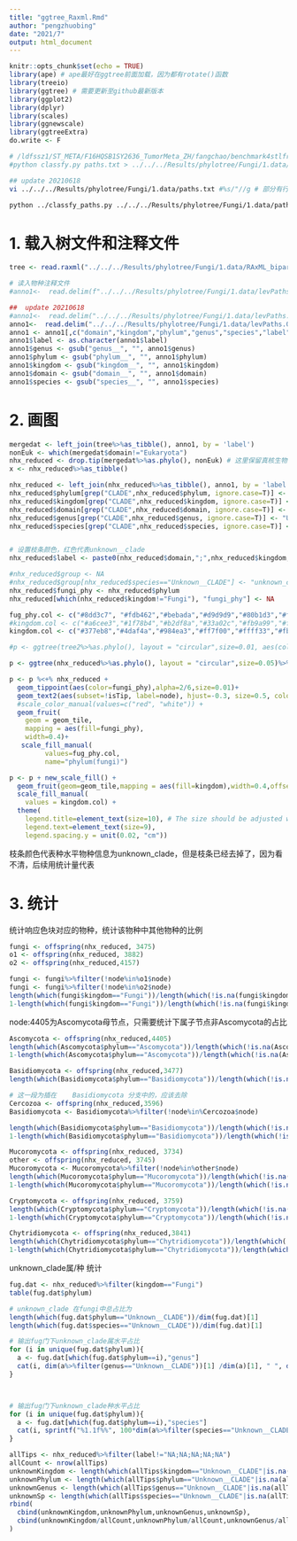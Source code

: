 ```yaml
---
title: "ggtree_Raxml.Rmd"
author: "pengzhuobing"
date: "2021/7"
output: html_document
---
```


```r
knitr::opts_chunk$set(echo = TRUE)
library(ape) # ape最好在ggtree前面加载，因为都有rotate()函数
library(treeio)
library(ggtree) # 需要更新至github最新版本
library(ggplot2)
library(dplyr)
library(scales)
library(ggnewscale)
library(ggtreeExtra)
do.write <- F
```


```bash

# /ldfssz1/ST_META/F16HQSB1SY2636_TumorMeta_ZH/fangchao/benchmark4stlfr/Assay/16.DEC20/SAM/SFR/KRAKEN/BEAD+/taxonomy/paths.txt 
#python classfy.py paths.txt > ../../../Results/phylotree/Fungi/1.data/levPaths.0.1.txt

## update 20210618
vi ../../../Results/phylotree/Fungi/1.data/paths.txt #%s/"//g # 部分有行”“，需要去掉

python ../classfy_paths.py ../../../Results/phylotree/Fungi/1.data/paths.txt fug > ../../../Results/phylotree/Fungi/1.data/levPaths.0.3.txt
```


# 1. 载入树文件和注释文件
```r
tree <- read.raxml("../../../Results/phylotree/Fungi/1.data/RAxML_bipartitionsBranchLabels.species.raxml")

# 读入物种注释文件
#anno1<-  read.delim(f"../../../Results/phylotree/Fungi/1.data/levPaths.0.2.txt", sep = "\t", comment.char = "", header = T)

##  update 20210618
#anno1<-  read.delim("../../../Results/phylotree/Fungi/1.data/levPaths.0.3.txt", sep = "\t", comment.char = "", header = T)
anno1<-  read.delim("../../../Results/phylotree/Fungi/1.data/levPaths.0.4.txt", sep = "\t", comment.char = "", header = T)
anno1 <- anno1[,c("domain","kingdom","phylum","genus","species","label")]
anno1$label <- as.character(anno1$label)
anno1$genus <- gsub("genus__", "", anno1$genus)
anno1$phylum <- gsub("phylum__", "", anno1$phylum)
anno1$kingdom <- gsub("kingdom__", "", anno1$kingdom)
anno1$domain <- gsub("domain__", "", anno1$domain)
anno1$species <- gsub("species__", "", anno1$species)
```


# 2. 画图
```r
mergedat <- left_join(tree%>%as_tibble(), anno1, by = 'label')
nonEuk <- which(mergedat$domain!="Eukaryota")
nhx_reduced <- drop.tip(mergedat%>%as.phylo(), nonEuk) # 这里保留真核生物数据
x <- nhx_reduced%>%as_tibble()

nhx_reduced <- left_join(nhx_reduced%>%as_tibble(), anno1, by = 'label')
nhx_reduced$phylum[grep("CLADE",nhx_reduced$phylum, ignore.case=T)] <- "Unknown__CLADE"
nhx_reduced$kingdom[grep("CLADE",nhx_reduced$kingdom, ignore.case=T)] <- "Unknown__CLADE"
nhx_reduced$domain[grep("CLADE",nhx_reduced$domain, ignore.case=T)] <- "Unknown__CLADE"
nhx_reduced$genus[grep("CLADE",nhx_reduced$genus, ignore.case=T)] <- "Unknown__CLADE"
nhx_reduced$species[grep("CLADE",nhx_reduced$species, ignore.case=T)] <- "Unknown__CLADE"


# 设置枝条颜色，红色代表unknown__clade
nhx_reduced$label <- paste0(nhx_reduced$domain,";",nhx_reduced$kingdom,";",nhx_reduced$phylum,";",nhx_reduced$genus,";",nhx_reduced$species)

#nhx_reduced$group <- NA
#nhx_reduced$group[nhx_reduced$species=="Unknown__CLADE"] <- "unknown_clade"
nhx_reduced$fungi_phy <- nhx_reduced$phylum
nhx_reduced[which(nhx_reduced$kingdom!="Fungi"), "fungi_phy"] <- NA
```


```r
fug_phy.col <- c("#8dd3c7", "#fdb462","#bebada","#d9d9d9","#80b1d3","#ffffb3","#b3de69","#e31a1c","#fccde5","white")
#kingdom.col <- c("#a6cee3","#1f78b4","#b2df8a","#33a02c","#fb9a99","#ffffb3","#fdbf6f","#ff7f00","#cab2d6","#e31a1c","white")
kingdom.col <- c("#377eb8","#4daf4a","#984ea3","#ff7f00","#ffff33","#fb8072","#f781bf","#a65628","#e31a1c","#a6cee3","white")

#p <- ggtree(tree2%>%as.phylo(), layout = "circular",size=0.01, aes(color=group))%>% ggtree::rotate(3476)%>% ggtree::rotate(3724)%>%ggtree::rotate(3725)%>%ggtree::rotate(4117)+geom_text2(aes(subset=!isTip, label=node), hjust=-0.3, size=0.5, color="black") + scale_color_manual(values=c("black", "red"))

p <- ggtree(nhx_reduced%>%as.phylo(), layout = "circular",size=0.05)%>% ggtree::rotate(3476)%>% ggtree::rotate(3724)%>%ggtree::rotate(3725)%>%ggtree::rotate(4117)%>%ggtree::rotate(3589)%>%ggtree::rotate(3590)

p <- p %<+% nhx_reduced + 
  geom_tippoint(aes(color=fungi_phy),alpha=2/6,size=0.01)+ 
  geom_text2(aes(subset=!isTip, label=node), hjust=-0.3, size=0.5, color="black") +
  #scale_color_manual(values=c("red", "white")) + 
  geom_fruit(
    geom = geom_tile, 
    mapping = aes(fill=fungi_phy),
    width=0.4)+
   scale_fill_manual(
         values=fug_phy.col,
         name="phylum(fungi)")

p <- p + new_scale_fill() + 
  geom_fruit(geom=geom_tile,mapping = aes(fill=kingdom),width=0.4,offset=0.25) +
  scale_fill_manual(
    values = kingdom.col) +
  theme(
    legend.title=element_text(size=10), # The size should be adjusted with the different devout.
    legend.text=element_text(size=9),
    legend.spacing.y = unit(0.02, "cm"))

```

枝条颜色代表种水平物种信息为unknown_clade，但是枝条已经去掉了，因为看不清，后续用统计量代表

# 3. 统计

统计响应色块对应的物种，统计该物种中其他物种的比例
```r
fungi <- offspring(nhx_reduced, 3475)
o1 <- offspring(nhx_reduced, 3882)
o2 <- offspring(nhx_reduced,4157)

fungi <- fungi%>%filter(!node%in%o1$node)
fungi <- fungi%>%filter(!node%in%o2$node)
length(which(fungi$kingdom=="Fungi"))/length(which(!is.na(fungi$kingdom)&fungi$kingdom!="Unknown__CLADE"))
1-length(which(fungi$kingdom=="Fungi"))/length(which(!is.na(fungi$kingdom)&fungi$kingdom!="Unknown__CLADE"))
```


node:4405为Ascomycota母节点，只需要统计下属子节点非Ascomycota的占比

```r
Ascomycota <- offspring(nhx_reduced,4405)
length(which(Ascomycota$phylum=="Ascomycota"))/length(which(!is.na(Ascomycota$phylum)&Ascomycota$kingdom!="Unknown__CLADE"))
1-length(which(Ascomycota$phylum=="Ascomycota"))/length(which(!is.na(Ascomycota$phylum)&Ascomycota$kingdom!="Unknown__CLADE"))
```


```r
Basidiomycota <- offspring(nhx_reduced,3477)
length(which(Basidiomycota$phylum=="Basidiomycota"))/length(which(!is.na(Basidiomycota$phylum)&Basidiomycota$kingdom!="Unknown__CLADE"))

# 这一段为插在	Basidiomycota 分支中的，应该去除
Cercozoa <- offspring(nhx_reduced,3596)
Basidiomycota <- Basidiomycota%>%filter(!node%in%Cercozoa$node)

length(which(Basidiomycota$phylum=="Basidiomycota"))/length(which(!is.na(Basidiomycota$phylum)&Basidiomycota$kingdom!="Unknown__CLADE"))
1-length(which(Basidiomycota$phylum=="Basidiomycota"))/length(which(!is.na(Basidiomycota$phylum)&Basidiomycota$kingdom!="Unknown__CLADE"))
```

```r
Mucoromycota <- offspring(nhx_reduced, 3734)
other <- offspring(nhx_reduced, 3745)
Mucoromycota <- Mucoromycota%>%filter(!node%in%other$node)
length(which(Mucoromycota$phylum=="Mucoromycota"))/length(which(!is.na(Mucoromycota$phylum)&Mucoromycota$kingdom!="Unknown__CLADE"))
1-length(which(Mucoromycota$phylum=="Mucoromycota"))/length(which(!is.na(Mucoromycota$phylum)&Mucoromycota$kingdom!="Unknown__CLADE"))

```

```r
Cryptomycota <- offspring(nhx_reduced, 3759)
length(which(Cryptomycota$phylum=="Cryptomycota"))/length(which(!is.na(Cryptomycota$phylum)&Cryptomycota$kingdom!="Unknown__CLADE"))
1-length(which(Cryptomycota$phylum=="Cryptomycota"))/length(which(!is.na(Cryptomycota$phylum)&Cryptomycota$kingdom!="Unknown__CLADE"))

```

```r
Chytridiomycota <- offspring(nhx_reduced,3841)
length(which(Chytridiomycota$phylum=="Chytridiomycota"))/length(which(!is.na(Chytridiomycota$phylum)&Chytridiomycota$kingdom!="Unknown__CLADE"))
1-length(which(Chytridiomycota$phylum=="Chytridiomycota"))/length(which(!is.na(Chytridiomycota$phylum)&Chytridiomycota$kingdom!="Unknown__CLADE"))
```

unknown_clade属/种 统计
```r
fug.dat <- nhx_reduced%>%filter(kingdom=="Fungi")
table(fug.dat$phylum)

# unknown_clade 在fungi中总占比为
length(which(fug.dat$phylum=="Unknown__CLADE"))/dim(fug.dat)[1]
length(which(fug.dat$species=="Unknown__CLADE"))/dim(fug.dat)[1]

# 输出fug门下unknown_clade属水平占比
for (i in unique(fug.dat$phylum)){
  a <- fug.dat[which(fug.dat$phylum==i),"genus"]
  cat(i, dim(a%>%filter(genus=="Unknown__CLADE"))[1] /dim(a)[1], " ", dim(a%>%filter(genus=="Unknown__CLADE"))[1],"/",dim(a)[1],"\n")
}



# 输出fug门下unknown_clade种水平占比
for (i in unique(fug.dat$phylum)){
  a <- fug.dat[which(fug.dat$phylum==i),"species"]
  cat(i, sprintf("%1.1f%%", 100*dim(a%>%filter(species=="Unknown__CLADE"))[1]/dim(a)[1]),"(", dim(a%>%filter(species=="Unknown__CLADE"))[1],"/",dim(a)[1],")\n")
}


```

```r
allTips <- nhx_reduced%>%filter(label!="NA;NA;NA;NA;NA")
allCount <- nrow(allTips)
unknownKingdom <- length(which(allTips$kingdom=="Unknown__CLADE"|is.na(allTips$kingdom)))
unknownPhylum <- length(which(allTips$phylum=="Unknown__CLADE"|is.na(allTips$phylum)))
unknownGenus <- length(which(allTips$genus=="Unknown__CLADE"|is.na(allTips$genus)))
unknownSp <- length(which(allTips$species=="Unknown__CLADE"|is.na(allTips$species)))
rbind(
  cbind(unknownKingdom,unknownPhylum,unknownGenus,unknownSp),
  cbind(unknownKingdom/allCount,unknownPhylum/allCount,unknownGenus/allCount,unknownSp/allCount)
)
```


